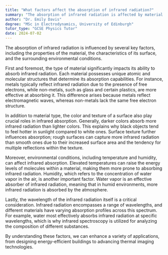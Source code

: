 ```yaml
---
title: "What factors affect the absorption of infrared radiation?"
summary: "The absorption of infrared radiation is affected by material properties, surface characteristics, and environmental conditions."
author: "Dr. Emily Davis"
degree: "MSc in Electrodynamics, University of Edinburgh"
tutor_type: "GCSE Physics Tutor"
date: 2024-07-02
---
```


The absorption of infrared radiation is influenced by several key factors, including the properties of the material, the characteristics of its surface, and the surrounding environmental conditions.

First and foremost, the type of material significantly impacts its ability to absorb infrared radiation. Each material possesses unique atomic and molecular structures that determine its absorption capabilities. For instance, metals typically reflect infrared radiation due to the presence of free electrons, while non-metals, such as glass and certain plastics, are more effective at absorbing it. This difference arises because metals reflect electromagnetic waves, whereas non-metals lack the same free electron structure.

In addition to material type, the color and texture of a surface also play crucial roles in infrared absorption. Generally, darker colors absorb more infrared radiation than lighter colors. This explains why black objects tend to feel hotter in sunlight compared to white ones. Surface texture further influences absorption; rough surfaces can capture more infrared radiation than smooth ones due to their increased surface area and the tendency for multiple reflections within the texture.

Moreover, environmental conditions, including temperature and humidity, can affect infrared absorption. Elevated temperatures can raise the energy levels of molecules within a material, making them more prone to absorbing infrared radiation. Humidity, which refers to the concentration of water vapor in the air, is another important factor. Water vapor is an effective absorber of infrared radiation, meaning that in humid environments, more infrared radiation is absorbed by the atmosphere.

Lastly, the wavelength of the infrared radiation itself is a critical consideration. Infrared radiation encompasses a range of wavelengths, and different materials have varying absorption profiles across this spectrum. For example, water most effectively absorbs infrared radiation at specific wavelengths, which is why infrared spectroscopy is utilized for analyzing the composition of different substances.

By understanding these factors, we can enhance a variety of applications, from designing energy-efficient buildings to advancing thermal imaging technologies.
    
